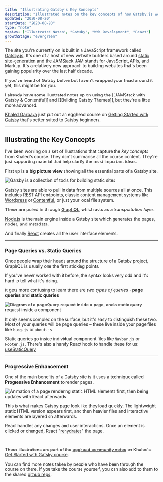 ```yaml
---
title: "Illustrating Gatsby's Key Concepts"
description: "Illustrated notes on the key concepts of how Gatsby.js works"
updated: "2020-08-20"
startDate: "2020-08-20"
type: "note"
topics: ["Illustrated Notes", "Gatsby", "Web Development", "React"]
growthStage: "evergreen"
---
```


The site you're currently on is built in a JavaScript framework called [Gatsby.js](https://www.gatsbyjs.org/). It's one of a host of new website builders based around [static site-generation](https://www.netlify.com/blog/2020/04/14/what-is-a-static-site-generator-and-3-ways-to-find-the-best-one/) and [the JAMStack](https://jamstack.wtf/) <Footnote idName={1}>JAM stands for JavaScript, APIs, and Markup. It's a relatively new approach to building websites that's been gaining popularity over the last half decade.</Footnote>

If you've heard of Gatsby before but haven't wrapped your head around it yet, this might be for you.

I already have some illustrated notes up on using the [[JAMStack with Gatsby & Contentful]] and [[Building Gatsby Themes]], but they're a little more advanced.

[Khaled Garbaya](https://khaledgarbaya.net/) just put out an egghead course on
[Getting Started with Gatsby](https://egghead.io/courses/get-started-with-gatsby) that's better suited to Gatsby beginners.

<a noTip href="https://egghead.io/courses/get-started-with-gatsby">
    <ImageFrame
        width="90%"
        alt="Course illustration of set of React-themed moving boxes and a road sign for Gatsby"
        src="https://og-image-egghead-course.now.sh/get-started-with-gatsby"
    />
</a>

---

## Illustrating the Key Concepts

I've been working on a set of illustrations that capture the _key concepts_ from Khaled's course. They don't summarise all the course content. They're just supporting material that help clarify the most important ideas.

First up is a **big picture view** showing all the essential parts of a Gatsby site.

<img
    alt="Gatsby is a collection of tools for building static sites"
    src="https://res.cloudinary.com/dg3gyk0gu/image/upload/c_scale,f_auto,q_auto:best,w_1200/v1597741851/maggieappleton.com/egghead-course-notes/intro-gatsby/IntroGatsby_1_Small.png"
/>

Gatsby sites are able to pull in data from multiple sources all at once. This includes REST API endpoints, classic content management systems like [Wordpress](https://www.gatsbyjs.com/guides/wordpress/) or [Contentful](https://www.gatsbyjs.com/blog/2018-1-25-building-a-site-with-react-and-contentful/), or just your local file system.

These are pulled in through [GraphQL](https://www.graphql.com/), which acts as a _transportation layer_.

[Node.js](https://www.gatsbyjs.com/docs/glossary/node/) is the main engine inside a Gatsby site which generates the pages, nodes, and metadata.

And finally [React](https://www.gatsbyjs.com/docs/glossary/react/) creates all the user interface elements.

---

### Page Queries vs. Static Queries

Once people wrap their heads around the structure of a Gatsby project, GraphQL is usually one the first sticking points.

If you've never worked with it before, the syntax looks very odd and it's hard to tell what it's doing.

It gets more confusing to learn there are _two types of queries_ - **page queries** and **static queries**

<img
    alt="Diagram of a pageQuery request inside a page, and a static query request inside a component"
    src="https://res.cloudinary.com/dg3gyk0gu/image/upload/v1597741854/maggieappleton.com/egghead-course-notes/intro-gatsby/IntroGatsby_2_Small.png"
/>

It only seems complex on the surface, but it's easy to distinguish these two. Most of your queries will be page queries – these live inside your page files like `blog.js` or `about.js`

Static queries go inside individual component files like `Navbar.js` or `Footer.js`. There's also a handy React hook to handle these for us: [useStaticQuery](https://www.gatsbyjs.com/docs/use-static-query/)

---

### Progressive Enhancement

One of the main benefits of a Gatsby site is it uses a technique called **Progressive Enhancement** to render pages.

<img
    alt="Animation of a page rendering static HTML elements first, then being updates with React afterwards"
    src="https://res.cloudinary.com/dg3gyk0gu/image/upload/v1597741856/maggieappleton.com/egghead-course-notes/intro-gatsby/IntroGatsby_3_Animation.gif"
/>

This is what makes Gatsby page look like they load quickly. The lightweight static HTML version appears first, and then heavier files and interactive elements are layered on afterwards.

React handles any changes and user interactions. Once an element is clicked or changed, React "[rehydrates](https://www.gatsbyjs.com/docs/react-hydration/)" the page.

<br />

<SimpleCard width="740px">

These illustrations are part of the [egghead community notes](https://github.com/eggheadio/eggheadio-course-notes/tree/master/get-started-with-gatsby) on Khaled's [Get Started with Gatsby course](https://egghead.io/courses/migrate-from-create-react-app-to-gatsby).

You can find more notes taken by people who have been through the course on there.
If you take the course yourself, you can also add to them to the shared [github repo](https://github.com/eggheadio/eggheadio-course-notes/tree/master/get-started-with-gatsby).

</SimpleCard>

